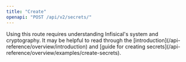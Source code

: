 ```yaml
---
title: "Create"
openapi: "POST /api/v2/secrets/"
---
```


<Tip>
  Using this route requires understanding Infisical's system and cryptography.
  It may be helpful to read through the
  [introduction](/api-reference/overview/introduction) and [guide for creating
  secrets](/api-reference/overview/examples/create-secrets).
</Tip>
